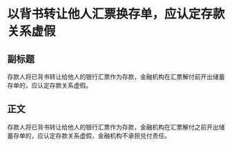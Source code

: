 # 以背书转让他人汇票换存单，应认定存款关系虚假
## 副标题
存款人将已背书转让给他人的银行汇票作为存款，金融机构在汇票解付前开出储蓄存单的，应认定存款关系虚假。
## 正文
存款人将已背书转让给他人的银行汇票作为存款，金融机构在汇票解付之前开出储蓄存单的，应认定存款关系虚假，金融机构不承担兑付责任。